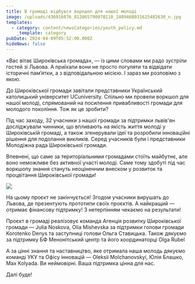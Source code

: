 ```yaml
---
title: В громаді відбувся воркшоп для нашої молоді
image: /uploads/436916076_812065790970110_1409468031625482630_n.jpg
templates:
  - category: content/newsCategories/youth_policy.md
    _template: category
pubDate: 2024-04-09T05:52:00.000Z
hideNews: false
---
```


 «Вас вітає Широківська громада», — із цими словами ми радо зустріли гостей зі Львова. А приїхали вони не просто погуляти та відвідати історичні пам’ятки, а з відповідальною місією. І зараз ми розповімо з якою.

До Широківської громади завітали представники Український католицький університет UCuniversity. Спільно ми провели воркшоп для нашої молоді, спрямований на посилення привабливості громади для молодого покоління. Тож як це зробити? 

Під час заходу, 32 учасники з нашої громади за підтримки львів'ян досліджували чинники, що впливають на якість життя молоді у Широківській громаді, а також згенерували ідеї та розробили інноваційні рішення для подолання викликів. Серед учасників були і представники Молодіжна рада Широківської громади.

Впевнені, що саме за територіальними громадами стоїть майбутнє, але воно неможливе без активної участі молоді. Саме тому здобуті під час воркшопу знання стануть неоціненним внеском у розвиток та процвітання Широківської громади!

![](/uploads/436784543_812065857636770_2523875538668227892_n.jpg)

На цьому проєкт не закінчується! Згодом учасники вирушать до Львова, де презентують прототипи своїх проєктів. А найкращий — отримає фінансову підтримку! З нетерпінням чекаємо на результати!

Проєкт в громаді реалізовує команда Агенція розвитку Широківської громади — Julia Noskova, Olia Mishevska за підтримки голови громади Korotenko Denys та заступниці голови Ольга Ставицька. Також дякуємо за підтримку БФ Менонітський центр та його координаторці Olga Rubel 

А за цінні знання та наставництво, яке отримала наша молодь дякуємо команді УКУ та Офісу інновацій — Oleksii  Molchanovskyi, Юлія Блашко, Max Kolyada. Ви неймовірні. Ваша підтримка цінна для нас. 

Далі буде!
